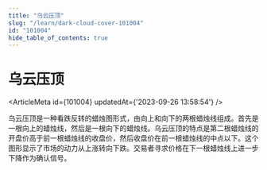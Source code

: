 ```yaml
---
title: "乌云压顶"
slug: "/learn/dark-cloud-cover-101004"
id: "101004"
hide_table_of_contents: true
---
```



# 乌云压顶

<ArticleMeta id={101004} updatedAt={'2023-09-26 13:58:54'} />
<div className='border-solid border-b border-t-0 my-4 border-[var(--ifm-color-gray-300)]' />

乌云压顶是一种看跌反转的蜡烛图形式，由向上和向下的两根蜡烛线组成。首先是一根向上的蜡烛线，然后是一根向下的蜡烛线。乌云压顶的特点是第二根蜡烛线的开盘价高于前一根蜡烛线的收盘价，然后收盘价在前一根蜡烛线的中点以下。这个图形显示了市场的动力从上涨转向下跌。交易者寻求价格在下一根蜡烛线上进一步下降作为确认信号。
